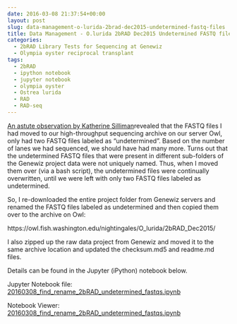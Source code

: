 ```yaml
---
date: 2016-03-08 21:37:54+00:00
layout: post
slug: data-management-o-lurida-2brad-dec2015-undetermined-fastq-files
title: Data Management - O.lurida 2bRAD Dec2015 Undetermined FASTQ files
categories:
  - 2bRAD Library Tests for Sequencing at Genewiz
  - Olympia oyster reciprocal transplant
tags:
  - 2bRAD
  - ipython notebook
  - jupyter notebook
  - olympia oyster
  - Ostrea lurida
  - RAD
  - RAD-seq
---
```


[An astute observation by Katherine Silliman ](https://github.com/RobertsLab/project-olympia.oyster-genomic/issues/13)revealed that the FASTQ files I had moved to our high-throughput sequencing archive on our server Owl, only had two FASTQ files labeled as "undetermined". Based on the number of lanes we had sequenced, we should have had many more. Turns out that the undetermined FASTQ files that were present in different sub-folders of the Genewiz project data were not uniquely named. Thus, when I moved them over (via a bash script), the undetermined files were continually overwritten, until we were left with only two FASTQ files labeled as undetermined.

So, I re-downloaded the entire project folder from Genewiz servers and renamed the FASTQ files labeled as undetermined and then copied them over to the archive on Owl:

https://owl.fish.washington.edu/nightingales/O_lurida/2bRAD_Dec2015/

I also zipped up the raw data project from Genewiz and moved it to the same archive location and updated the checksum.md5 and readme.md files.

Details can be found in the Jupyter (iPython) notebook below.

Jupyter Notebook file: [20160308_find_rename_2bRAD_undetermined_fastqs.ipynb](https://eagle.fish.washington.edu/Arabidopsis/iPythonNotebooks/20160308_find_rename_2bRAD_undetermined_fastqs.ipynb)

Notebook Viewer: [20160308_find_rename_2bRAD_undetermined_fastqs.ipynb](https://nbviewer.jupyter.org/url/eagle.fish.washington.edu/Arabidopsis/iPythonNotebooks/20160308_find_rename_2bRAD_undetermined_fastqs.ipynb)




